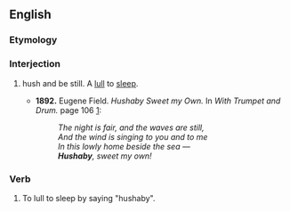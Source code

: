 ==English==

===Etymology===
{{blend|hush|lullaby|lang=en}}

===Interjection===
{{en-interj}}

# {{lb|en|archaic}} hush and be still. A [[lull]] to [[sleep]].
#* '''1892.''' Eugene Field. ''Hushaby Sweet my Own.'' In ''With Trumpet and Drum.'' page 106 [http://books.google.com/books?id=FNQMAAAAYAAJ&pg=PA106&dq=hushaby&ei=W3AuR-2nAoKotgPstI28CQ]:
#*: ''The night is fair, and the waves are still, ''
#*: ''And the wind is singing to you and to me''
#*: ''In this lowly home beside the sea —''
#*: '''''Hushaby''', sweet my own!''

===Verb===
{{en-verb|hushabies|hushabying|hushabied}}

# {{lb|en|archaic|transitive}} To lull to sleep by saying "hushaby".
